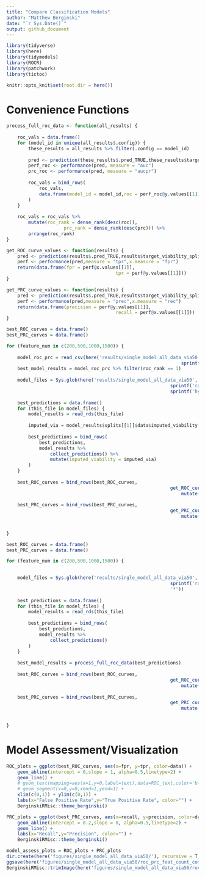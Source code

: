 ```yaml
---
title: "Compare Classification Models"
author: "Matthew Berginski"
date: "`r Sys.Date()`"
output: github_document
---
```


```r
library(tidyverse)
library(here)
library(tidymodels)
library(ROCR)
library(patchwork)
library(tictoc)

knitr::opts_knit$set(root.dir = here())
```

# Convenience Functions

```r
process_full_roc_data <- function(all_results) {
	
	roc_vals = data.frame()
	for (model_id in unique(all_results$.config)) {
		these_results = all_results %>% filter(.config == model_id)
		
		pred <- prediction(these_results$.pred_TRUE,these_results$target_viability_split)
		perf_roc <- performance(pred, measure = "auc")
		prc_roc <- performance(pred, measure = "aucpr")
		
		roc_vals = bind_rows(
			roc_vals,
			data.frame(model_id = model_id,roc = perf_roc@y.values[[1]],prc = prc_roc@y.values[[1]] )
		)
	}
	
	roc_vals = roc_vals %>%
		mutate(roc_rank = dense_rank(desc(roc)),
					 prc_rank = dense_rank(desc(prc))) %>%
		arrange(roc_rank)
}

get_ROC_curve_values <- function(results) {
	pred <- prediction(results$.pred_TRUE,results$target_viability_split)
	perf <- performance(pred,measure = "tpr",x.measure = "fpr")
	return(data.frame(fpr = perf@x.values[[1]],
										tpr = perf@y.values[[1]]))
}

get_PRC_curve_values <- function(results) {
	pred <- prediction(results$.pred_TRUE,results$target_viability_split)
	perf <- performance(pred,measure = "prec",x.measure = "rec")
	return(data.frame(precision = perf@y.values[[1]],
										recall = perf@x.values[[1]]))
}
```

```r
best_ROC_curves = data.frame()
best_PRC_curves = data.frame()

for (feature_num in c(200,500,1000,1500)) {
	
	model_roc_prc = read_csv(here('results/single_model_all_data_via50',
																sprintf('hyper_param_results_%dfeat.csv',feature_num)))
	best_model_results = model_roc_prc %>% filter(roc_rank == 1)
	
	model_files = Sys.glob(here('results/single_model_all_data_via50',
															sprintf('rand_forest_param_scan_%dfeat',feature_num),
															sprintf('hyper%03d*.rds', best_model_results$hyper_set)))
	
	best_predictions = data.frame()
	for (this_file in model_files) {
		model_results = read_rds(this_file)
		
		imputed_via = model_results$splits[[1]]$data$imputed_viability[model_results$splits[[1]]$out_id]
		
		best_predictions = bind_rows(
			best_predictions,
			model_results %>%
				collect_predictions() %>%
				mutate(imputed_viability = imputed_via)
		)
	}
	
	best_ROC_curves = bind_rows(best_ROC_curves,
															get_ROC_curve_values(best_predictions) %>%
																mutate(data = paste0(feature_num," Feat\n",signif(best_model_results$roc,3))))
	
	best_PRC_curves = bind_rows(best_PRC_curves,
															get_PRC_curve_values(best_predictions) %>%
																mutate(data = paste0(feature_num," Feat\n",signif(best_model_results$prc,3))))
	
	
}
```

```r
best_ROC_curves = data.frame()
best_PRC_curves = data.frame()

for (feature_num in c(200,500,1000,1500)) {
	

	model_files = Sys.glob(here('results/single_model_all_data_via50',
															sprintf('rand_forest_param_scan_%dfeat_notune',feature_num),
															'*'))
	
	best_predictions = data.frame()
	for (this_file in model_files) {
		model_results = read_rds(this_file)
		
		best_predictions = bind_rows(
			best_predictions,
			model_results %>%
				collect_predictions()
		)
	}
	
	best_model_results = process_full_roc_data(best_predictions)
	
	best_ROC_curves = bind_rows(best_ROC_curves,
															get_ROC_curve_values(best_predictions) %>%
																mutate(data = paste0(feature_num," Feat\n",signif(best_model_results$roc,3))))
	
	best_PRC_curves = bind_rows(best_PRC_curves,
															get_PRC_curve_values(best_predictions) %>%
																mutate(data = paste0(feature_num," Feat\n",signif(best_model_results$prc,3))))
	
	
}
```

# Model Assessment/Visualization

```r
ROC_plots = ggplot(best_ROC_curves, aes(x=fpr, y=tpr, color=data)) + 
	geom_abline(intercept = 0,slope = 1, alpha=0.5,linetype=2) +
	geom_line() + 
	# geom_text(mapping=aes(x=1,y=0,label=text),data=ROC_text,color='black',vjust="inward",hjust="inward",size=3.5) +
	# geom_segment(x=0,y=0,xend=1,yend=1) +
	xlim(c(0,1)) + ylim(c(0,1)) +
	labs(x="False Positive Rate",y="True Positive Rate", color="") +
	BerginskiRMisc::theme_berginski()

PRC_plots = ggplot(best_PRC_curves, aes(x=recall, y=precision, color=data)) + 
	geom_abline(intercept = 0.2,slope = 0, alpha=0.5,linetype=2) +
	geom_line() + 
	labs(x="Recall",y="Precision", color="") +
	BerginskiRMisc::theme_berginski()

model_assess_plots = ROC_plots + PRC_plots
dir.create(here('figures/single_model_all_data_via50/'), recursive = T, showWarnings = F)
ggsave(here('figures/single_model_all_data_via50/roc_prc_feat_count_comp.png'), width=8,height=2.5)
BerginskiRMisc::trimImage(here('figures/single_model_all_data_via50/roc_prc_feat_count_comp.png'))
```
